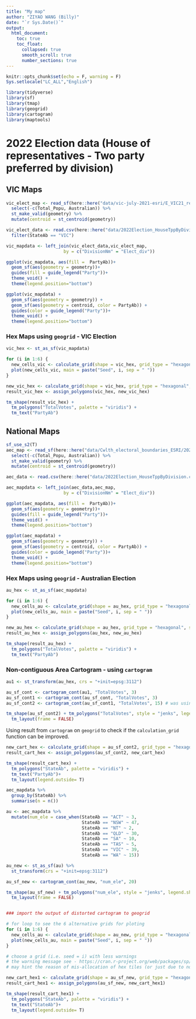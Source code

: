 ```yaml
---
title: "My map"
author: "ZIYAO WANG (Billy)"
date: "`r Sys.Date()`"
output: 
  html_document:
    toc: true
    toc_float:
      collapsed: true
      smooth_scroll: true
      number_sections: true
---
```


```r
knitr::opts_chunk$set(echo = F, warning = F)
Sys.setlocale("LC_ALL","English")
```

```r
library(tidyverse)
library(sf)
library(tmap)
library(geogrid)
library(cartogram)
library(maptools)
```

# 2022 Election data (House of representatives - Two party preferred by division)

## VIC Maps

```r
vic_elect_map <- read_sf(here::here("data/vic-july-2021-esri/E_VIC21_region.shp")) %>% 
  select(-c(Total_Popu, Australian)) %>% 
  st_make_valid(geometry) %>% 
  mutate(centroid = st_centroid(geometry))

vic_elect_data <- read.csv(here::here("data/2022Election_HouseTppByDivision.csv")) %>% 
  filter(StateAb == "VIC")

vic_mapdata <- left_join(vic_elect_data,vic_elect_map,
                      by = c("DivisionNm" = "Elect_div"))

ggplot(vic_mapdata, aes(fill =  PartyAb))+
  geom_sf(aes(geometry = geometry))+
  guides(fill = guide_legend("Party"))+
  theme_void() + 
  theme(legend.position="bottom")

ggplot(vic_mapdata) + 
  geom_sf(aes(geometry = geometry)) + 
  geom_sf(aes(geometry = centroid, color = PartyAb)) +
  guides(color = guide_legend("Party"))+
  theme_void() + 
  theme(legend.position="bottom")

```

### Hex Maps using `geogrid` - VIC Election

```r
vic_hex <- st_as_sf(vic_mapdata)

for (i in 1:6) {
  new_cells_vic <- calculate_grid(shape = vic_hex, grid_type = "hexagonal", seed = i)
  plot(new_cells_vic, main = paste("Seed", i, sep = " "))
}

new_vic_hex <- calculate_grid(shape = vic_hex, grid_type = "hexagonal", seed = 5)
result_vic_hex <- assign_polygons(vic_hex, new_vic_hex)

tm_shape(result_vic_hex) + 
  tm_polygons("TotalVotes", palette = "viridis") +
  tm_text("PartyAb")
```



## National Maps

```r
sf_use_s2(T)
aec_map <- read_sf(here::here("data/Cwlth_electoral_boundaries_ESRI/2021_ELB_region.shp")) %>% 
  select(-c(Total_Popu, Australian)) %>% 
  st_make_valid(geometry) %>% 
  mutate(centroid = st_centroid(geometry))

aec_data <- read.csv(here::here("data/2022Election_HouseTppByDivision.csv"))

aec_mapdata <- left_join(aec_data,aec_map,
                      by = c("DivisionNm" = "Elect_div"))

ggplot(aec_mapdata, aes(fill =  PartyAb))+
  geom_sf(aes(geometry = geometry))+
  guides(fill = guide_legend("Party"))+
  theme_void() + 
  theme(legend.position="bottom")

ggplot(aec_mapdata) + 
  geom_sf(aes(geometry = geometry)) + 
  geom_sf(aes(geometry = centroid, color = PartyAb)) +
  guides(color = guide_legend("Party"))+
  theme_void() + 
  theme(legend.position="bottom")
```

### Hex Maps using `geogrid` - Australian Election

```r
au_hex <- st_as_sf(aec_mapdata)

for (i in 1:6) {
  new_cells_au <- calculate_grid(shape = au_hex, grid_type = "hexagonal", seed = i)
  plot(new_cells_au, main = paste("Seed", i, sep = " "))
}

new_au_hex <- calculate_grid(shape = au_hex, grid_type = "hexagonal", seed = 5)
result_au_hex <- assign_polygons(au_hex, new_au_hex)

tm_shape(result_au_hex) + 
  tm_polygons("TotalVotes", palette = "viridis") +
  tm_text("PartyAb")
```

### Non-contiguous Area Cartogram - using `cartogram`


```r

au1 <- st_transform(au_hex, crs = "+init=epsg:3112")

au_sf_cont <- cartogram_cont(au1, "TotalVotes", 3)
au_sf_cont1 <- cartogram_cont(au_sf_cont, "TotalVotes", 3)
au_sf_cont2 <- cartogram_cont(au_sf_cont1, "TotalVotes", 15) # was using 18 

tm_shape(au_sf_cont2) + tm_polygons("TotalVotes", style = "jenks", legend.show = FALSE) +
  tm_layout(frame = FALSE)
```

Using result from `cartogram` on `geogrid` to check if the `calculation_grid` function can be improved.


```r
new_cart_hex <- calculate_grid(shape = au_sf_cont2, grid_type = "hexagonal", seed = 5)
result_cart_hex <- assign_polygons(au_sf_cont2, new_cart_hex)

tm_shape(result_cart_hex) + 
  tm_polygons("StateAb", palette = "viridis") +
  tm_text("PartyAb")+
  tm_layout(legend.outside= T)

```

```r
aec_mapdata %>% 
  group_by(StateAb) %>% 
  summarise(n = n())

au <- aec_mapdata %>% 
  mutate(num_ele = case_when(StateAb == "ACT" ~ 3,
                             StateAb == "NSW" ~ 47,
                             StateAb == "NT" ~ 2,
                             StateAb == "QLD" ~ 30,
                             StateAb == "SA" ~ 10,
                             StateAb == "TAS" ~ 5,
                             StateAb == "VIC" ~ 39,
                             StateAb == "WA" ~ 15))

au_new <- st_as_sf(au) %>% 
  st_transform(crs = "+init=epsg:3112")

au_sf_new <- cartogram_cont(au_new, "num_ele", 20)

tm_shape(au_sf_new) + tm_polygons("num_ele", style = "jenks", legend.show = FALSE) +
  tm_layout(frame = FALSE)


### import the output of distorted cartogram to geogrid

# for loop to see the 6 alternative grids for ploting
for (i in 1:6) {
  new_cells_au <- calculate_grid(shape = au_new, grid_type = "hexagonal", seed = i)
  plot(new_cells_au, main = paste("Seed", i, sep = " "))
}

# choose a grid (i.e. seed = i) with less warnings
# the warning message see - https://cran.r-project.org/web/packages/sp/vignettes/CRS_warnings.html, 
# may hint the reason of mis-allocation of hex tiles (or just due to not enough hex grid for particular state?)

new_cart_hex1 <- calculate_grid(shape = au_sf_new, grid_type = "hexagonal", seed = 1)
result_cart_hex1 <- assign_polygons(au_sf_new, new_cart_hex1)

tm_shape(result_cart_hex1) + 
  tm_polygons("StateAb", palette = "viridis") +
  tm_text("StateAb")+
  tm_layout(legend.outside= T)
```

